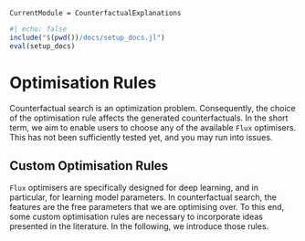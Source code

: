 ```@meta
CurrentModule = CounterfactualExplanations 
```

```julia
#| echo: false
include("$(pwd())/docs/setup_docs.jl")
eval(setup_docs)
```

# Optimisation Rules

Counterfactual search is an optimization problem. Consequently, the choice of the optimisation rule affects the generated counterfactuals. In the short term, we aim to enable users to choose any of the available `Flux` optimisers. This has not been sufficiently tested yet, and you may run into issues. 

## Custom Optimisation Rules

`Flux` optimisers are specifically designed for deep learning, and in particular, for learning model parameters. In counterfactual search, the features are the free parameters that we are optimising over. To this end, some custom optimisation rules are necessary to incorporate ideas presented in the literature. In the following, we introduce those rules.
